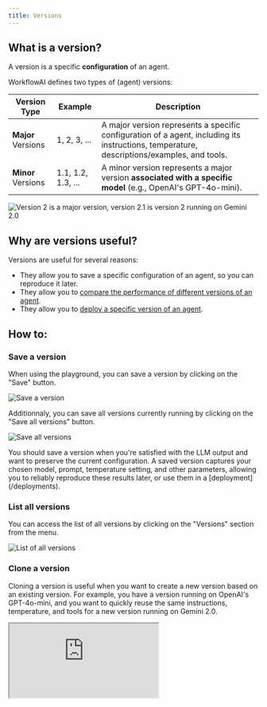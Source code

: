 ```yaml
---
title: Versions
---
```



## What is a version?

A version is a specific **configuration** of an agent.

WorkflowAI defines two types of (agent) versions:

| Version Type | Example | Description |
|--------------|---------|-------------|
| **Major** Versions | 1, 2, 3, ... | A major version represents a specific configuration of a agent, including its instructions, temperature, descriptions/examples, and tools. |
| **Minor** Versions | 1.1, 1.2, 1.3, ... | A minor version represents a major version **associated with a specific model** (e.g., OpenAI's GPT-4o-mini). |


![Version 2 is a major version, version 2.1 is version 2 running on Gemini 2.0](/images/observability/versions/versions.png)

## Why are versions useful?

Versions are useful for several reasons:
- They allow you to save a specific configuration of an agent, so you can reproduce it later.
- They allow you to [compare the performance of different versions of an agent](/docs/playbook/evaluating-your-ai-feature.md).
- They allow you to [deploy a specific version of an agent](/docs/features/deployments.md).


## How to:

### Save a version
When using the playground, you can save a version by clicking on the "Save" button.

![Save a version](/images/observability/versions/save-version.png)

Additionnaly, you can save all versions currently running by clicking on the "Save all versions" button.

![Save all versions](/images/observability/versions/save-all-versions.png)

<Callout type="info">
You should save a version when you're satisfied with the LLM output and want to preserve the current configuration. A saved version captures your chosen model, prompt, temperature setting, and other parameters, allowing you to reliably reproduce these results later, or use them in a [deployment](/deployments).
</Callout>

### List all versions
You can access the list of all versions by clicking on the "Versions" section from the menu.

![List of all versions](/images/observability/versions/versions-section-full.png)

### Clone a version

Cloning a version is useful when you want to create a new version based on an existing version. For example, you have a version running on OpenAI's GPT-4o-mini, and you want to quickly reuse the same instructions, temperature, and tools for a new version running on Gemini 2.0.

<div style={{ position: 'relative', paddingTop: '56.25%' }}>
  <iframe
    src="https://customer-turax1sz4f7wbpuv.cloudflarestream.com/be1801a4342a1352fa5aa9aa7f5da707/iframe?autoplay=false&muted=false&controls=true"
    style={{ 
      border: 'none', 
      position: 'absolute', 
      top: 0, 
      left: 0,
      height: '100%', 
      width: '100%' 
    }}
    allow="accelerometer; gyroscope; autoplay; encrypted-media; picture-in-picture;"
    allowFullScreen={true}
  ></iframe>
</div>

